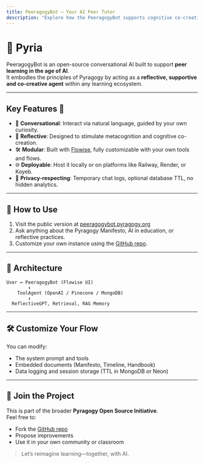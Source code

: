 ```yaml
---
title: PeeragogyBot – Your AI Peer Tutor
description: "Explore how the PeeragogyBot supports cognitive co-creation between humans and AI."
---
```


#  🤖 Pyria 

PeeragogyBot is an open-source conversational AI built to support **peer learning in the age of AI**.  
It embodies the principles of Pyragogy by acting as a **reflective, supportive and co-creative agent** within any learning ecosystem.

---

## Key Features 🌟 

- 💬 **Conversational**: Interact via natural language, guided by your own curiosity.
- 🧠 **Reflective**: Designed to stimulate metacognition and cognitive co-creation.
- 🛠️ **Modular**: Built with [Flowise](https://flowiseai.com/), fully customizable with your own tools and flows.
- 🌐 **Deployable**: Host it locally or on platforms like Railway, Render, or Koyeb.
- 🔐 **Privacy-respecting**: Temporary chat logs, optional database TTL, no hidden analytics.

---

## 🚀 How to Use

1. Visit the public version at [peeragogybot.pyragogy.org](https://peeragogybot.pyragogy.org)
2. Ask anything about the Pyragogy Manifesto, AI in education, or reflective practices.
3. Customize your own instance using the [GitHub repo](https://github.com/FTG-003/PeeragogyBot-Flowise).

---

## 🧩 Architecture

```plaintext
User ↔️ PeeragogyBot (Flowise UI)
        ↕
    ToolAgent (OpenAI / Pinecone / MongoDB)
        ↕
  ReflectiveGPT, Retrieval, RAG Memory
```

---

## 🛠️ Customize Your Flow

You can modify:
- The system prompt and tools
- Embedded documents (Manifesto, Timeline, Handbook)
- Data logging and session storage (TTL in MongoDB or Neon)

---

## 🤝 Join the Project

This is part of the broader **Pyragogy Open Source Initiative**.  
Feel free to:
- Fork the [GitHub repo](https://github.com/FTG-003/PeeragogyBot-Flowise)
- Propose improvements
- Use it in your own community or classroom

> Let’s reimagine learning—together, with AI.